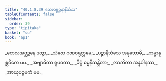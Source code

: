 ```yaml
---
title: "40.1.8.39 တေလဗ္ဘဉ္ဇနာနိသံသ"
tableOfContents: false
sidebar:
  order: 39
type: "tipitaka"
basket: "su"
book: "ap1"
---
```



<DynamicBreadcrumb />

<Division number="191" book="ap1" e="ch" v="20" p="368">

<Paragraph number="4488" type="verses" book="ap1">
_တေလအဗ္ဘဉ္ဇနေ ဒတွာ,_  
_သံဃေ ဂဏဝရုတ္တမေ;_  
_ပဉ္စာနိသံသေ အနုဘောမိ,_  
_ကမ္မာနုစ္ဆဝိကေ မမ._  

</Paragraph>

</Division>
<Division number="192" book="ap1" e="ch" v="20" p="368">

<Paragraph number="4489" type="verses" book="ap1">
_အဗျာဓိတာ ရူပဝတာ,_  
_ခိပ္ပံ ဓမ္မနိသန္တိတာ;_  
_လာဘိတာ အန္နပါနဿ,_  
_အာယုပဉ္စမကံ မမ._
</Paragraph>
</Division>